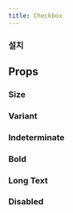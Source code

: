 ```yaml
---
title: Checkbox
---
```


<SanityContent title="checkbox" />

<ComponentExample name="checkbox-preview" />

### 설치

<Installation name="checkbox" />

## Props

<AutoTypeTable path="./registry/ui/checkbox.tsx" name="CheckboxProps" />

### Size

<ComponentExample name="checkbox-size" />

### Variant

<ComponentExample name="checkbox-variant" />

### Indeterminate

<ComponentExample name="checkbox-indeterminate" />

### Bold

<ComponentExample name="checkbox-bold" />

### Long Text

<ComponentExample name="checkbox-long-text" />

### Disabled

<ComponentExample name="checkbox-disabled" />
